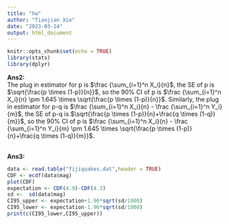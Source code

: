 ---
title: "hw"
author: "Tianjian Xie"
date: "2023-03-24"
output: html_document
---

```{r setup, include=FALSE}
knitr::opts_chunk$set(echo = TRUE)
library(stats)
library(dplyr)
```

**Ans2:**\
The plug in estimator for p is $\frac {\sum_{i=1}^n X_i}{n}$, the SE of p is $\sqrt{\frac{p \times (1-p)}{n}}$, so the 90% CI of p is $\frac {\sum_{i=1}^n X_i}{n} \pm 1.645 \times \sqrt{\frac{p \times (1-p)}{n}}$. Similarly, the plug in estimator for p-q is $\frac {\sum_{i=1}^n X_i}{n} - \frac {\sum_{i=1}^n Y_i}{m}$, the SE of p-q is $\sqrt{\frac{p \times (1-p)}{n}+\frac{q \times (1-q)}{m}}$, so the 90% CI of p is $\frac {\sum_{i=1}^n X_i}{n} - \frac {\sum_{i=1}^n Y_i}{m} \pm 1.645 \times \sqrt{\frac{p \times (1-p)}{n}+\frac{q \times (1-q)}{m}}$.\
\

**Ans3:**\
```{r include=TRUE}
data <- read.table("fijiquakes.dat",header = TRUE)
CDF <- ecdf(data$mag)
plot(CDF)
expectation <- CDF(4.9)-CDF(4.3)
sd <-  sd(data$mag)
CI95_upper <- expectation+1.96*sqrt(sd/1000)
CI95_lower <- expectation-1.96*sqrt(sd/1000)
print(c(CI95_lower,CI95_upper))
```
